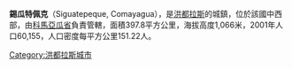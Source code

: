 '''錫瓜特佩克'''（Siguatepeque, Comayagua），是[[洪都拉斯|洪都拉斯]]的城鎮，位於該國中西部，由[[科馬亞瓜省|科馬亞瓜省]]負責管轄，面積397.8平方公里，海拔高度1,066米，2001年人口60,155，人口密度每平方公里151.22人。

{{Coord|14|36|N|87|50|W|source:itwiki_region:HN|display=title}}

{{Honduras-geo-stub}}
[[Category:洪都拉斯城市|Category:洪都拉斯城市]]